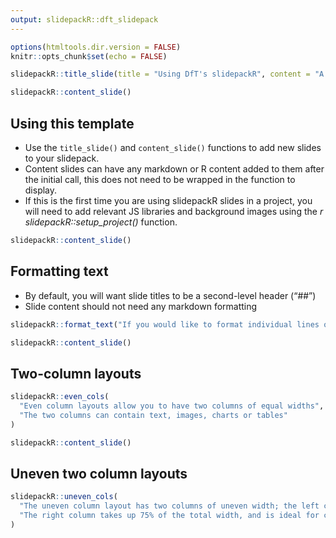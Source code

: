 ```yaml
---
output: slidepackR::dft_slidepack
---
```



```r
options(htmltools.dir.version = FALSE)
knitr::opts_chunk$set(echo = FALSE)
```


```r
slidepackR::title_slide(title = "Using DfT's slidepackR", content = "A template to create simple formatted HTML slidepacks", footer = "OFFICIAL SENSITIVE")
```


```r
slidepackR::content_slide()
```

## Using this template

* Use the `title_slide()` and `content_slide()` functions to add new slides to your slidepack. 
* Content slides can have any markdown or R content added to them after the initial call, this does not need to be wrapped in the function to display.
* If this is the first time you are using slidepackR slides in a project, you will need to add relevant JS libraries and background images using the *r slidepackR::setup_project()* function.

```r
slidepackR::content_slide()
```

## Formatting text

* By default, you will want slide titles to be a second-level header ("##")
* Slide content should not need any markdown formatting

```r
slidepackR::format_text("If you would like to format individual lines of text, you can do this using the format_text function to change size, colour or font weight", size = 20, colour = "red", weight = "bolder")

```


```r
slidepackR::content_slide()
```


## Two-column layouts

```r
slidepackR::even_cols(
  "Even column layouts allow you to have two columns of equal widths",
  "The two columns can contain text, images, charts or tables"
)
```


```r
slidepackR::content_slide()
```

## Uneven two column layouts

```r
slidepackR::uneven_cols(
  "The uneven column layout has two columns of uneven width; the left column makes up 25% of the total width, and is designed for metadata or information",
  "The right column takes up 75% of the total width, and is ideal for content such as text, images, charts or tables"
)
```
